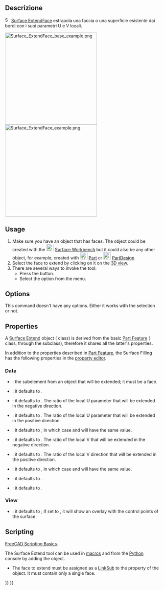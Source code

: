 <languages/>

{{Docnav/it
|[[Surface_Sections/it|Sections]]
|[[Surface_CurveOnMesh/it|CurveOnMesh]]
|[[Surface_Workbench/it|Surface]]
|IconL=Surface_Sections.svg
|IconC=Workbench_Surface.svg
|IconR=Surface_CurveOnMesh.svg
}}

<div class="mw-translate-fuzzy">
{{GuiCommand/it
|Name=Surface_ExtendFace
|Name/it=Surface ExtendFace
|MenuLocation=Surface → Extend face
|Workbenches=[[Surface_Workbench/it|Surface]]
|Version=0.17
}}
</div>

<span id="Description"></span>
==Descrizione==

<div class="mw-translate-fuzzy">
[[File:Surface_ExtendFace.svg|16px]] [[Surface ExtendFace/it|Surface ExtendFace]] estrapola una faccia o una superficie esistente dai bordi con i suoi parametri U e V locali.
</div>

[[File:Surface_ExtendFace_base_example.png|300px]] [[File:Surface_ExtendFace_example.png|300px]]

{{Caption|Left: original face. Right: extended face.}}

==Usage==

# Make sure you have an object that has faces. The object could be created with the [[File:Workbench_Surface.svg|24px]] [[Surface_Workbench|Surface Workbench]] but it could also be any other object, for example, created with [[File:Workbench_Part.svg|24px]] [[Part_Workbench|Part]] or [[File:Workbench_PartDesign.svg|24px]] [[PartDesign_Workbench|PartDesign]].
# Select the face to extend by clicking on it on the [[3D_view|3D view]].
# There are several ways to invoke the tool:
#* Press the {{Button|[[File:Surface_ExtendFace.svg|16px]] [[Surface_ExtendFace|Extend Face]]}} button.
#* Select the {{MenuCommand|Surface → [[Image:Surface_ExtendFace.svg|16px]] Extend Face}} option from the menu.

==Options==

This command doesn't have any options. Either it works with the selection or not.

==Properties==

A [[Surface_ExtendFace|Surface Extend]] object ({{incode|Surface::Extend}} class) is derived from the basic [[Part_Feature|Part Feature]] ({{incode|Part::Feature}} class, through the {{incode|Part::Spline}} subclass), therefore it shares all the latter's properties.

In addition to the properties described in [[Part_Feature|Part Feature]], the Surface Filling has the following properties in the [[Property_editor|property editor]].

=== Data ===

{{TitleProperty|Base}}

* {{PropertyData|Face|LinkSub}}: the subelement from an object that will be extended; it must be a face.
* {{PropertyData|Tolerance|FloatConstraint}}: it defaults to {{Value|0.1}}.

* {{PropertyData|Extend UNeg|FloatConstraint}}: it defaults to {{Value|0.05}}. The ratio of the local U parameter that will be extended in the negative direction.
* {{PropertyData|Extend UPos|FloatConstraint}}: it defaults to {{Value|0.05}}. The ratio of the local U parameter that will be extended in the positive direction.
* {{PropertyData|Extend USymetric|Bool}}: it defaults to {{TRUE}}, in which case {{PropertyData|Extend UNeg}} and {{PropertyData|Extend UPos}} will have the same value.

* {{PropertyData|Extend VNeg|FloatConstraint}}: it defaults to {{Value|0.05}}. The ratio of the local V that will be extended in the negative direction.
* {{PropertyData|Extend VPos|FloatConstraint}}: it defaults to {{Value|0.05}}. The ratio of the local V direction that will be extended in the positive direction.
* {{PropertyData|Extend VSymetric|Bool}}: it defaults to {{TRUE}}, in which case {{PropertyData|Extend VNeg}} and {{PropertyData|Extend VPos}} will have the same value.

* {{PropertyData|SampleU|IntegerConstraint}}: it defaults to {{Value|32}}.
* {{PropertyData|SampleV|IntegerConstraint}}: it defaults to {{Value|32}}.

=== View === 

{{TitleProperty|Base}}

* {{PropertyView|Control Points|Bool}}: it defaults to {{FALSE}}; if set to {{TRUE}}, it will show an overlay with the control points of the surface.

== Scripting ==

{{Emphasis|See also:}} [[FreeCAD_Scripting_Basics|FreeCAD Scripting Basics]].

The Surface Extend tool can be used in [[Macros|macros]] and from the [[Python|Python]] console by adding the {{incode|Surface::Extend}} object.
* The face to extend must be assigned as a [[FeaturePython_Custom_Properties#App::PropertyLinkSub|LinkSub]] to the {{incode|Face}} property of the object. It must contain only a single face.

{{Code|code=
import FreeCAD as App
import Draft

doc = App.newDocument()

a = App.Vector(-20, -20, 0)
b = App.Vector(-18, 25, 0)
c = App.Vector(60, 26, 0)
d = App.Vector(33, -20, 0)

points = [a, App.Vector(-20, -8, 0), b, c,
          App.Vector(37, 4, 0), d,
          App.Vector(-2, -18, 0), a]
obj = Draft.make_bspline(points)
doc.recompute()

if App.GuiUp:
    obj.ViewObject.Visibility = False

surf = doc.addObject("Surface::Filling", "Surface")
surf.BoundaryEdges = [(obj, "Edge1")]
doc.recompute()

# ---------------------------------------------------------
points_spl = [App.Vector(-10, 0, 2),
              App.Vector(4, 0, 7),
              App.Vector(18, 0, -5),
              App.Vector(25, 0, 0),
              App.Vector(30, 0, 0)]
aux_edge = Draft.make_bspline(points_spl)
doc.recompute()

surf.UnboundEdges = [(aux_edge, "Edge1")]
doc.recompute()

# ---------------------------------------------------------
surf_extended = doc.addObject("Surface::Extend", "Surface")
surf_extended.Face = [surf, "Face1"]
doc.recompute()
}}


{{Docnav/it
|[[Surface_Sections/it|Sections]]
|[[Surface_CurveOnMesh/it|CurveOnMesh]]
|[[Surface_Workbench/it|Surface]]
|IconL=Surface_Sections.svg
|IconC=Workbench_Surface.svg
|IconR=Surface_CurveOnMesh.svg
}}

{{Surface Tools navi{{#translation:}}}}
{{Userdocnavi{{#translation:}}}}